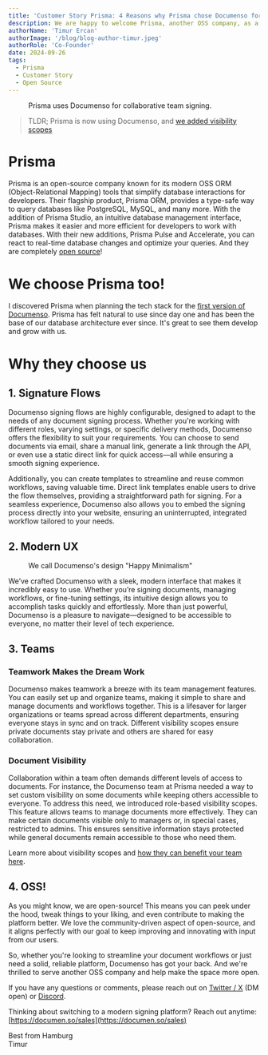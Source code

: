 ```yaml
---
title: 'Customer Story Prisma: 4 Reasons why Prisma chose Documenso for Signatures'
description: We are happy to welcome Prisma, another OSS company, as a customer. Read here why they choose us.
authorName: 'Timur Ercan'
authorImage: '/blog/blog-author-timur.jpeg'
authorRole: 'Co-Founder'
date: 2024-09-26
tags:
  - Prisma
  - Customer Story
  - Open Source
---
```


<figure>
  <MdxNextImage
    src="/blog/prisma.png"
    width="1200"
    height="675"
    alt="Primsa Landing Page We simplify database migration, connection pooling, database queries, and readable data models."
  />

  <figcaption className="text-center">
 Prisma uses Documenso for collaborative team signing.
  </figcaption>
</figure>

> TLDR; Prisma is now using Documenso, and [we added visibility scopes](https://docs.documenso.com/users/document-visibility)

# Prisma

Prisma is an open-source company known for its modern OSS ORM (Object-Relational Mapping) tools that simplify database interactions for developers. Their flagship product, Prisma ORM, provides a type-safe way to query databases like PostgreSQL, MySQL, and many more. With the addition of Prisma Studio, an intuitive database management interface, Prisma makes it easier and more efficient for developers to work with databases. With their new additions, Prisma Pulse and Accelerate, you can react to real-time database changes and optimize your queries. And they are completely [open source](https://github.com/prisma/prisma)!

# We choose Prisma too!

I discovered Prisma when planning the tech stack for the [first version of Documenso](https://github.com/documenso/documenso/releases/tag/0.9-developer-preview). Prisma has felt natural to use since day one and has been the base of our database architecture ever since. It's great to see them develop and grow with us.

# Why they choose us

## 1. Signature Flows

Documenso signing flows are highly configurable, designed to adapt to the needs of any document signing process. Whether you're working with different roles, varying settings, or specific delivery methods, Documenso offers the flexibility to suit your requirements. You can choose to send documents via email, share a manual link, generate a link through the API, or even use a static direct link for quick access—all while ensuring a smooth signing experience.

Additionally, you can create templates to streamline and reuse common workflows, saving valuable time. Direct link templates enable users to drive the flow themselves, providing a straightforward path for signing. For a seamless experience, Documenso also allows you to embed the signing process directly into your website, ensuring an uninterrupted, integrated workflow tailored to your needs.

## 2. Modern UX

<figure>
  <MdxNextImage
    src="/blog/dsux.png"
    width="1200"
    height="675"
    alt="A completed document in Documenso, ready to download."
  />

  <figcaption className="text-center">
    We call Documenso's design "Happy Minimalism"
  </figcaption>
</figure>

We’ve crafted Documenso with a sleek, modern interface that makes it incredibly easy to use. Whether you’re signing documents, managing workflows, or fine-tuning settings, its intuitive design allows you to accomplish tasks quickly and effortlessly. More than just powerful, Documenso is a pleasure to navigate—designed to be accessible to everyone, no matter their level of tech experience.

## 3. Teams

### Teamwork Makes the Dream Work

Documenso makes teamwork a breeze with its team management features. You can easily set up and organize teams, making it simple to share and manage documents and workflows together. This is a lifesaver for larger organizations or teams spread across different departments, ensuring everyone stays in sync and on track. Different visibility scopes ensure private documents stay private and others are shared for easy collaboration.

### Document Visibility

Collaboration within a team often demands different levels of access to documents. For instance, the Documenso team at Prisma needed a way to set custom visibility on some documents while keeping others accessible to everyone. To address this need, we introduced role-based visibility scopes. This feature allows teams to manage documents more effectively. They can make certain documents visible only to managers or, in special cases, restricted to admins. This ensures sensitive information stays protected while general documents remain accessible to those who need them.

Learn more about visibility scopes and [how they can benefit your team here](https://docs.documenso.com/users/document-visibility).

## 4. OSS!

As you might know, we are open-source! This means you can peek under the hood, tweak things to your liking, and even contribute to making the platform better. We love the community-driven aspect of open-source, and it aligns perfectly with our goal to keep improving and innovating with input from our users.

So, whether you're looking to streamline your document workflows or just need a solid, reliable platform, Documenso has got your back. And we're thrilled to serve another OSS company and help make the space more open.

If you have any questions or comments, please reach out on [Twitter / X](https://twitter.com/eltimuro) (DM open) or [Discord](https://documen.so/discord).

Thinking about switching to a modern signing platform? Reach out anytime: [https://documen.so/sales](https://documen.so/sales)

Best from Hamburg\
Timur
